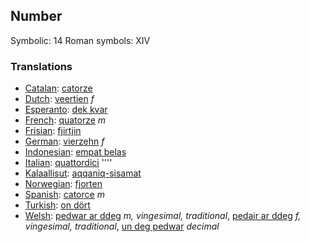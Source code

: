 ==Number==

Symbolic: 14
Roman symbols: XIV

===Translations===

*[[Catalan]]: [[catorze]]
*[[Dutch]]: [[veertien]] ''f''
*[[Esperanto]]: [[dek kvar]]
*[[French]]: [[quatorze]] ''m''
*[[Frisian]]: [[fjirtjin]]
*[[German]]: [[vierzehn]] ''f''
*[[Indonesian]]: [[empat belas]]
*[[Italian]]: [[quattordici]] ''''
*[[Kalaallisut]]: [[aqqaniq-sisamat]]
*[[Norwegian]]: [[fjorten]]
*[[Spanish]]: [[catorce]] ''m''
*[[Turkish]]: [[on dört]]
*[[Welsh]]: [[pedwar ar ddeg]] ''m, vingesimal, traditional'', [[pedair ar ddeg]] ''f, vingesimal, traditional'', [[un deg pedwar]] ''decimal''